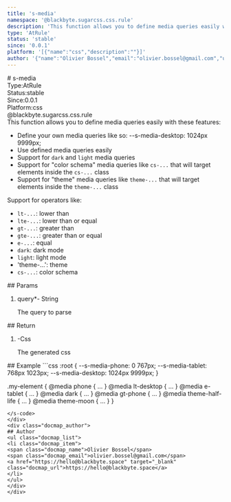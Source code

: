 ```yaml
---
title: 's-media'
namespace: '@blackbyte.sugarcss.css.rule'
description: 'This function allows you to define media queries easily with these features:  - Define your own media queries like so: --s-media-desktop: 1024px 9999px; - Use defined media queries easily - Support for `dark` and `light` media queries - Support for &quot;color schema&quot; media queries like `cs-...` that will target elements inside the `cs-...` class - Support for &quot;theme&quot; media queries like `theme-...` that will target elements inside the `theme-...` class  Support for operators like:  - `lt-...`: lower than - `lte-...`: lower than or equal - `gt-...`: greater than - `gte-...`: greater than or equal - `e-...`: equal - `dark`: dark mode - `light`: light mode - &#39;theme-...&#39;: theme - `cs-...`: color schema'
type: 'AtRule'
status: 'stable'
since: '0.0.1'
platform: '[{"name":"css","description":""}]'
author: '{"name":"Olivier Bossel","email":"olivier.bossel@gmail.com","url":"https://hello@blackbyte.space"}'
---
```

<div class="docmap -mdx">
# s-media
<div class="docmap_metas">
<div class="docmap_type"><span class="docmap_type-label">Type:</span><span class="docmap_type-value">AtRule</span></div>
<div class="docmap_status"><span class="docmap_status-label">Status:</span><span class="docmap_status-value -stable">stable</span></div>
<div class="docmap_since"><span class="docmap_since-label">Since:</span><span class="docmap_since-value">0.0.1</span></div>
<div class="docmap_platform"><span class="docmap_platform-label">Platform:</span><span class="docmap_platform-value -css">css</span></div>
</div>
<div class="docmap_namespace">@blackbyte.sugarcss.css.rule</div>
<div class="docmap_description typo-lead typo-format">
This function allows you to define media queries easily with these features:

- Define your own media queries like so: --s-media-desktop: 1024px 9999px;
- Use defined media queries easily
- Support for `dark` and `light` media queries
- Support for &quot;color schema&quot; media queries like `cs-...` that will target elements inside the `cs-...` class
- Support for &quot;theme&quot; media queries like `theme-...` that will target elements inside the `theme-...` class

Support for operators like:

- `lt-...`: lower than
- `lte-...`: lower than or equal
- `gt-...`: greater than
- `gte-...`: greater than or equal
- `e-...`: equal
- `dark`: dark mode
- `light`: light mode
- &#39;theme-...&#39;: theme
- `cs-...`: color schema
</div>
<div class="docmap_params">
## Params
<ol class="docmap_list">
<li class="docmap_item">
<span class="docmap_name">query<span class="docmap_required">*</span></span><span class="docmap_default">-</span> <span class="docmap_type">String</span>
<p class="docmap_description">The query to parse</p>
</li>
</ol>
</div>
<div class="docmap_return">
## Return
<ol class="docmap_list">
<li class="docmap_item">
<span class="docmap_default">-</span><span class="docmap_type">Css</span>
<p class="docmap_description">The generated css</p>
</li>
</ol>
</div>
<div class="docmap_examples">
## Example
<s-code language="css" header>
```css
:root {
   --s-media-phone: 0 767px;
   --s-media-tablet: 768px 1023px;
   --s-media-desktop: 1024px 9999px;
}

.my-element {
   @media phone { ... }
   @media lt-desktop { ... }
   @media e-tablet { ... }
   @media dark { ... }
   @media gt-phone { ... }
   @media theme-half-life { ... }
   @media theme-moon { ... }
}
```
</s-code>
</div>
<div class="docmap_author">
## Author
<ul class="docmap_list">
<li class="docmap_item">
<span class="docmap_name">Olivier Bossel</span>
<span class="docmap_email">olivier.bossel@gmail.com</span>
<a href="https://hello@blackbyte.space" target="_blank" class="docmap_url">https://hello@blackbyte.space</a>
</li>
</ul>
</div>
</div>